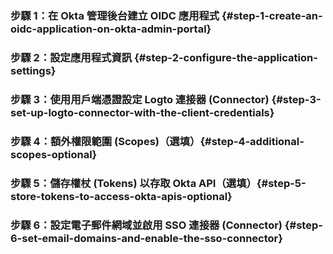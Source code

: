 
### 步驟 1：在 Okta 管理後台建立 OIDC 應用程式 \{#step-1-create-an-oidc-application-on-okta-admin-portal}

<Step1 />

### 步驟 2：設定應用程式資訊 \{#step-2-configure-the-application-settings}

<Step2 />

### 步驟 3：使用用戶端憑證設定 Logto 連接器 (Connector) \{#step-3-set-up-logto-connector-with-the-client-credentials}

<Step3 />

### 步驟 4：額外權限範圍 (Scopes)（選填）\{#step-4-additional-scopes-optional}

<Step4 />

### 步驟 5：儲存權杖 (Tokens) 以存取 Okta API（選填）\{#step-5-store-tokens-to-access-okta-apis-optional\}

<Step5 />

### 步驟 6：設定電子郵件網域並啟用 SSO 連接器 (Connector) \{#step-6-set-email-domains-and-enable-the-sso-connector}

<Step6 />
